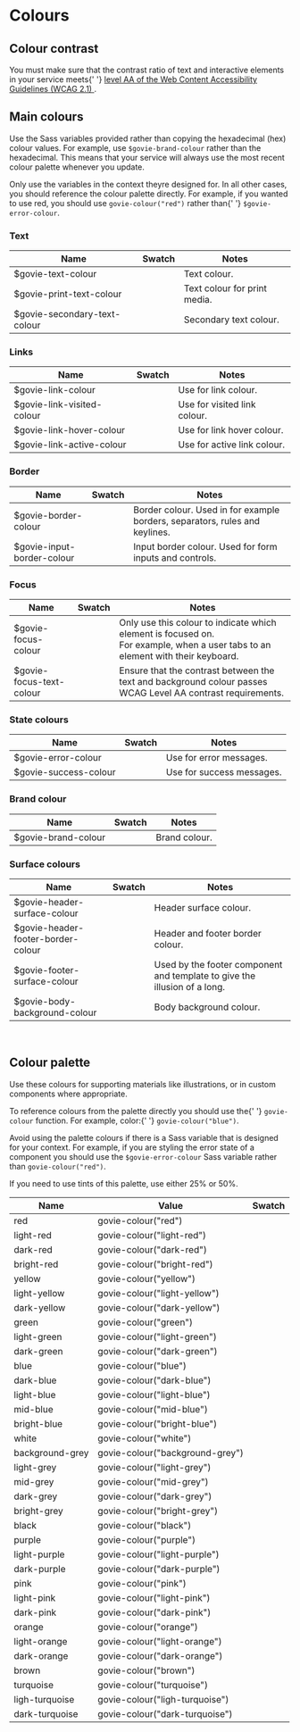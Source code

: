 

<Meta title="Docs/Colours" />

<h1>Colours</h1>

<h2>Colour contrast</h2>

<p>
  You must make sure that the contrast ratio of text and interactive elements in
  your service meets{' '}
  <a
    href="https://www.w3.org/TR/WCAG21/#contrast-minimum"
    rel="noreferrer noopener"
    target="_blank"
  >
    level AA of the Web Content Accessibility Guidelines (WCAG 2.1)
  </a>
  .
</p>

<h2>Main colours</h2>
<p>
  Use the Sass variables provided rather than copying the hexadecimal (hex)
  colour values. For example, use <code>$govie-brand-colour</code> rather than
  the hexadecimal. This means that your service will always use the most recent
  colour palette whenever you update.
</p>
<p>
  Only use the variables in the context theyre designed for. In all other cases,
  you should reference the colour palette directly. For example, if you wanted
  to use red, you should use <code>govie-colour("red")</code> rather than{' '}
  <code>$govie-error-colour</code>.
</p>

<h3>Text</h3>

| Name                         | Swatch                                                 | Notes                        |
| ---------------------------- | ------------------------------------------------------ | ---------------------------- |
| $govie-text-colour           | <Swatch colour="var(--govie-text-colour)" />           | Text colour.                 |
| $govie-print-text-colour     | <Swatch colour="var(--govie-print-text-colour)" />     | Text colour for print media. |
| $govie-secondary-text-colour | <Swatch colour="var(--govie-secondary-text-colour)" /> | Secondary text colour.       |

<h3>Links</h3>

| Name                       | Swatch                                               | Notes                        |
| -------------------------- | ---------------------------------------------------- | ---------------------------- |
| $govie-link-colour         | <Swatch colour="var(--govie-link-colour)" />         | Use for link colour.         |
| $govie-link-visited-colour | <Swatch colour="var(--govie-link-visited-colour)" /> | Use for visited link colour. |
| $govie-link-hover-colour   | <Swatch colour="var(--govie-link-hover-colour)" />   | Use for link hover colour.   |
| $govie-link-active-colour  | <Swatch colour="var(--govie-link-active-colour)" />  | Use for active link colour.  |

<h3>Border</h3>

| Name                       | Swatch                                               | Notes                                                                       |
| -------------------------- | ---------------------------------------------------- | --------------------------------------------------------------------------- |
| $govie-border-colour       | <Swatch colour="var(--govie-border-colour)" />       | Border colour. Used in for example borders, separators, rules and keylines. |
| $govie-input-border-colour | <Swatch colour="var(--govie-input-border-colour)" /> | Input border colour. Used for form inputs and controls.                     |

<h3>Focus</h3>

| Name                     | Swatch                                             | Notes                                                                                                                                |
| ------------------------ | -------------------------------------------------- | ------------------------------------------------------------------------------------------------------------------------------------ |
| $govie-focus-colour      | <Swatch colour="var(--govie-focus-colour)" />      | Only use this colour to indicate which element is focused on. <br />For example, when a user tabs to an element with their keyboard. |
| $govie-focus-text-colour | <Swatch colour="var(--govie-focus-text-colour)" /> | Ensure that the contrast between the text and background colour passes WCAG Level AA contrast requirements.                          |

<h3>State colours</h3>

| Name                  | Swatch                                          | Notes                     |
| --------------------- | ----------------------------------------------- | ------------------------- |
| $govie-error-colour   | <Swatch colour="var(--govie-error-colour)" />   | Use for error messages.   |
| $govie-success-colour | <Swatch colour="var(--govie-success-colour)" /> | Use for success messages. |

<h3>Brand colour </h3>

| Name                | Swatch                                        | Notes         |
| ------------------- | --------------------------------------------- | ------------- |
| $govie-brand-colour | <Swatch colour="var(--govie-brand-colour)" /> | Brand colour. |

<h3> Surface colours</h3>

| Name                               | Swatch                                                       | Notes                                                                     |
| ---------------------------------- | ------------------------------------------------------------ | ------------------------------------------------------------------------- |
| $govie-header-surface-colour       | <Swatch colour="var(--govie-header-surface-colour)" />       | Header surface colour.                                                    |
| $govie-header-footer-border-colour | <Swatch colour="var(--govie-header-footer-border-colour)" /> | Header and footer border colour.                                          |
| $govie-footer-surface-colour       | <Swatch colour="var(--govie-footer-surface-colour)" />       | Used by the footer component and template to give the illusion of a long. |
| $govie-body-background-colour      | <Swatch colour="var(--govie-body-background-colour)" />      | Body background colour.                                                   |

<br />
<h2>Colour palette</h2>
<p>
  Use these colours for supporting materials like illustrations, or in custom
  components where appropriate.
</p>
<p>
  To reference colours from the palette directly you should use the{' '}
  <code>govie-colour</code> function. For example, color:{' '}
  <code>govie-colour("blue")</code>.
</p>

<p>
  Avoid using the palette colours if there is a Sass variable that is designed
  for your context. For example, if you are styling the error state of a
  component you should use the <code>$govie-error-colour</code> Sass variable
  rather than <code>govie-colour("red")</code>.
</p>
<p>If you need to use tints of this palette, use either 25% or 50%.</p>

| Name            | Value                           | Swatch                      |
| --------------- | ------------------------------- | --------------------------- |
| red             | govie-colour("red")             | <Swatch colour="#d4351c" /> |
| light-red       | govie-colour("light-red")       | <Swatch colour="#f6d7d2" /> |
| dark-red        | govie-colour("dark-red")        | <Swatch colour="#aa2a16" /> |
| bright-red      | govie-colour("bright-red")      | <Swatch colour="#942514" /> |
| yellow          | govie-colour("yellow")          | <Swatch colour="#ffdd00" /> |
| light-yellow    | govie-colour("light-yellow")    | <Swatch colour="#FFF7BF" /> |
| dark-yellow     | govie-colour("dark-yellow")     | <Swatch colour="#594D00" /> |
| green           | govie-colour("green")           | <Swatch colour="#00703c" /> |
| light-green     | govie-colour("light-green")     | <Swatch colour="#cce2d8" /> |
| dark-green      | govie-colour("dark-green")      | <Swatch colour="#005a30" /> |
| blue            | govie-colour("blue")            | <Swatch colour="#1d70b8" /> |
| dark-blue       | govie-colour("dark-blue")       | <Swatch colour="#003078" /> |
| light-blue      | govie-colour("light-blue")      | <Swatch colour="#d2e2f1" /> |
| mid-blue        | govie-colour("mid-blue")        | <Swatch colour="#2c55a2" /> |
| bright-blue     | govie-colour("bright-blue")     | <Swatch colour="#144e81" /> |
| white           | govie-colour("white")           | <Swatch colour="#ffffff" /> |
| background-grey | govie-colour("background-grey") | <Swatch colour="#eeeeee" /> |
| light-grey      | govie-colour("light-grey")      | <Swatch colour="#f3f2f1" /> |
| mid-grey        | govie-colour("mid-grey")        | <Swatch colour="#b1b4b6" /> |
| dark-grey       | govie-colour("dark-grey")       | <Swatch colour="#505a5f" /> |
| bright-grey     | govie-colour("bright-grey")     | <Swatch colour="#383f43" /> |
| black           | govie-colour("black")           | <Swatch colour="#0b0c0c" /> |
| purple          | govie-colour("purple")          | <Swatch colour="#4c2c92" /> |
| light-purple    | govie-colour("light-purple")    | <Swatch colour="#DBD5E9" /> |
| dark-purple     | govie-colour("dark-purple")     | <Swatch colour="#3D2375" /> |
| pink            | govie-colour("pink")            | <Swatch colour="#d53880" /> |
| light-pink      | govie-colour("light-pink")      | <Swatch colour="#f7d7e6" /> |
| dark-pink       | govie-colour("dark-pink")       | <Swatch colour="#80224d" /> |
| orange          | govie-colour("orange")          | <Swatch colour="#f47738" /> |
| light-orange    | govie-colour("light-orange")    | <Swatch colour="#FCD6C3" /> |
| dark-orange     | govie-colour("dark-orange")     | <Swatch colour="#6E3619" /> |
| brown           | govie-colour("brown")           | <Swatch colour="#b58840" /> |
| turquoise       | govie-colour("turquoise")       | <Swatch colour="#28a197" /> |
| ligh-turquoise  | govie-colour("ligh-turquoise")  | <Swatch colour="#BFE3E0" /> |
| dark-turquoise  | govie-colour("dark-turquoise")  | <Swatch colour="#10403C" /> |
